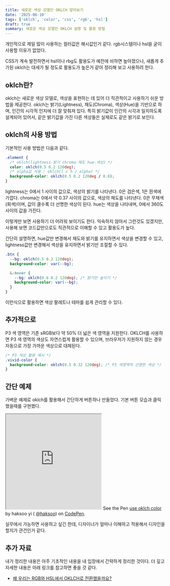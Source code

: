 ```yaml
---
title: 새로운 색상 모델인 OKLCH 알아보기
date: '2025-06-10'
tags: ['oklch', 'color', 'css', 'rgb', 'hsl']
draft: true
summary: 새로운 색상 모델인 OKLCH 설명 및 활용 방법
---
```


개인적으로 제일 많이 사용하는 컬러값은 해시값인거 같다. rgb시스템이나 hsl을 굳이 사용할 이유가 없었다.

CSS가 계속 발전하면서 hsl이나 rbg도 활용도가 예전에 비하면 높아졌으나, 새롭게 추가된 oklch는 대세가 될 정도로 활용도가 높은거 같아 정리해 보고 사용하려 한다.

## oklch란?

oklch는 새로운 색상 모델로, 색상을 표현하는 데 있어 더 직관적이고 사용하기 쉬운 방법을 제공한다. oklch는 밝기(Lightness), 채도(Chroma), 색상(Hue)을 기반으로 하며, 인간의 시각적 인지에 더 잘 맞춰져 있다. 특히 밝기값이 인간의 시각과 일치하도록 설계되어 있어서, 같은 밝기값을 가진 다른 색상들은 실제로도 같은 밝기로 보인다.

## oklch의 사용 방법

기본적인 사용 방법은 다음과 같다.

```css
.element {
  /* oklch(lightness-밝기 chroma-채도 hue-색상) */
  color: oklch(0.5 0.2 120deg);
  /* alpha값 사용 : oklch(l c h / alpha) */
  background-color: oklch(0.5 0.2 120deg / 0.8);
}
```

lightness는 0에서 1 사이의 값으로, 색상의 밝기를 나타낸다. 0은 검은색, 1은 흰색에 가깝다.
chroma는 0에서 약 0.37 사이의 값으로, 색상의 채도를 나타낸다. 0은 무채색(회색)이며, 값이 클수록 더 선명한 색상이 된다.
hue는 색상을 나타내며, 0에서 360도 사이의 값을 가진다.

이렇게만 보면 사용하기 더 어려워 보이기도 한다.
익숙하지 않아서 그런것도 있겠지만, 사용해 보면 코드값만으로도 직관적으로 이해할 수 있고 활용도가 높다.

간단히 설명하면, hue값만 변경해서 채도와 밝기를 유지하면서 색상을 변경할 수 있고, lightness값만 변경해서 색상을 유지하면서 밝기만 조절할 수 있다.

```css
.btn {
  --bg: oklch(0.5 0.2 120deg);
  background-color: var(--bg);

  &:hover {
    --bg: oklch(0.6 0.2 120deg); /* 밝기만 높이기 */
    background-color: var(--bg);
  }
}
```

이런식으로 활용하면 색상 팔레트나 테마를 쉽게 관리할 수 있다.

## 추가적으로

P3 색 영역은 기존 sRGB보다 약 50% 더 넓은 색 영역을 지원한다. OKLCH를 사용하면 P3 색 영역의 색상도 자연스럽게 활용할 수 있으며, 브라우저가 지원하지 않는 경우 자동으로 가장 가까운 색상으로 대체된다.

```css
/* P3 색상 활용 예시 */
.vivid-color {
  background-color: oklch(0.5 0.32 120deg); /* P3 색영역의 선명한 색상 */
}
```

## 간단 예제

가벼운 예제로 oklch를 활용해서 간단하게 버튼하나 만들었다. 기본 버튼 모습과 클릭했을때를 구현했다.

<iframe
  height="300"
  className="w-full"
  title="use oklch color"
  src="https://codepen.io/haksoo/embed/OPVxgWe?default-tab=result"
  loading="lazy"
  allowtransparency="true"
  allowFullScreen
></iframe>
See the Pen <a href="https://codepen.io/haksoo/pen/OPVxgWe">use oklch color</a> by haksoo yi (
<a href="https://codepen.io/haksoo">@haksoo</a>) on <a href="https://codepen.io">CodePen</a>.

실무에서 가능하면 사용하고 싶긴 한데, 디자이너가 얼마나 이해하고 적용해서 디자인을 할지가 관건인거 같다.

## 추가 자료

내가 정리한 내용은 아주 기초적인 내용을 내 입장에서 간략하게 정리한 것이다. 더 깊고 자세한 내용은 아래 링크를 참고하면 좋을 것 같다.

- [왜 우리는 RGB와 HSL에서 OKLCH로 전환했을까요?](https://siosio3103.medium.com/%EC%99%9C-%EC%9A%B0%EB%A6%AC%EB%8A%94-rgb%EC%99%80-hsl%EC%97%90%EC%84%9C-oklch%EB%A1%9C-%EC%A0%84%ED%99%98%ED%96%88%EC%9D%84%EA%B9%8C%EC%9A%94-329816984db5)
